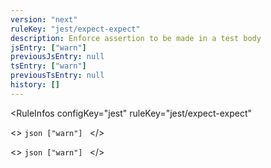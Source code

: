```yaml
---
version: "next"
ruleKey: "jest/expect-expect"
description: Enforce assertion to be made in a test body
jsEntry: ["warn"]
previousJsEntry: null
tsEntry: ["warn"]
previousTsEntry: null
history: []
---
```


<RuleInfos 
  configKey="jest" 
  ruleKey="jest/expect-expect" 
>
  <>
    ```json
    ["warn"]
    ```
  </>

  <>
    ```json
    ["warn"]
    ```
  </>
</RuleInfos>
